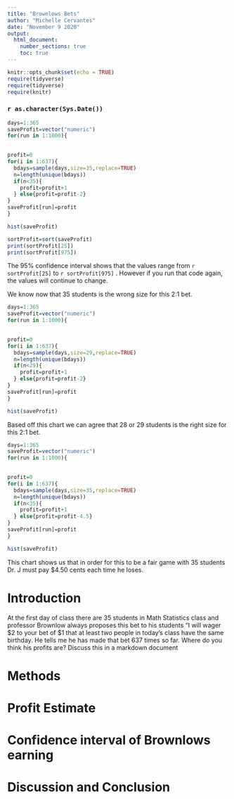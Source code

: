 ```yaml
---
title: "Brownlows Bets"
author: "Michelle Cervantes"
date: "November 9 2020"
output: 
  html_document:
    number_sections: true
    toc: true
---
```


```r
knitr::opts_chunk$set(echo = TRUE)
require(tidyverse)
require(tidyverse)
require(knitr)
```
### `r as.character(Sys.Date())`

```r
days=1:365
saveProfit=vector("numeric")
for(run in 1:1000){
  

profit=0
for(i in 1:637){
  bdays=sample(days,size=35,replace=TRUE)
  n=length(unique(bdays))
  if(n<35){
    profit=profit+1
  } else{profit=profit-2}
}
saveProfit[run]=profit
}

```
```r
hist(saveProfit)
```

```r
sortProfit=sort(saveProfit)
print(sortProfit[25])
print(sortProfit[975])
```

The 95% confidence interval shows that the values range from `r sortProfit[25]` to `r sortProfit[975]` . However if you run that code again, the values will continue to change.


We know now that 35 students is the wrong size for this 2:1 bet.

```r
days=1:365
saveProfit=vector("numeric")
for(run in 1:1000){
  

profit=0
for(i in 1:637){
  bdays=sample(days,size=29,replace=TRUE)
  n=length(unique(bdays))
  if(n<29){
    profit=profit+1
  } else{profit=profit-2}
}
saveProfit[run]=profit
}

```
```r
hist(saveProfit)
```

Based off this chart we can agree that 28 or 29 students is the right size for this 2:1 bet.

```r
days=1:365
saveProfit=vector("numeric")
for(run in 1:1000){
  

profit=0
for(i in 1:637){
  bdays=sample(days,size=35,replace=TRUE)
  n=length(unique(bdays))
  if(n<35){
    profit=profit+1
  } else{profit=profit-4.5}
}
saveProfit[run]=profit
}

```
```r
hist(saveProfit)
```

This chart shows us that in order for this to be a fair game with 35 students Dr. J must pay $4.50 cents each time he loses. 

<!-- We recommend you use git branches -- create a separate branch for each major section i.e. Introduction, Methods, Results, Inferential Results, and Discussion and Conclusions - leave the YAML block untouched until the final merge where you put in your own name !-->

# Introduction

<!--In this section you explain what you are trying to show.  Where did the data come from?  What is the research or other question you are trying to answer?!-->

 At the first day of class there are 35 students in Math Statistics class and professor Brownlow always proposes this bet to his students "I will wager $2 to your bet of $1 that at least two people in today's class have  the same birthday.  He tells me he has made that bet 637 times so far. Where do you think his profits are? Discuss this in a markdown document

# Methods

<!--Decide on your methods:  In this section explain the approach you will take to attack the issue --- how will you decide on a likely estimate of professor Brownlow's earnings or losses after 637 bets. Also explain how you construct a 95% confidence interval about your estimate of his winnings !-->


# Profit Estimate

<!--Explain and display the results of your method of coming up with the estimate of professor Brownlows betting profits!-->


# Confidence interval of Brownlows earning

<!--Explain and display your method of coming up with a 95% confidence interval of  professor Brownlows winnings (or losings)-->


# Discussion and Conclusion

<!--Discussion and conclusion here.  If professor Brownlow is consistantly making or losing money how could he change his payout so that his profits center on zero?  Also discuss what size his class should be in order to have his current scheme balance at zero profit.!-->

